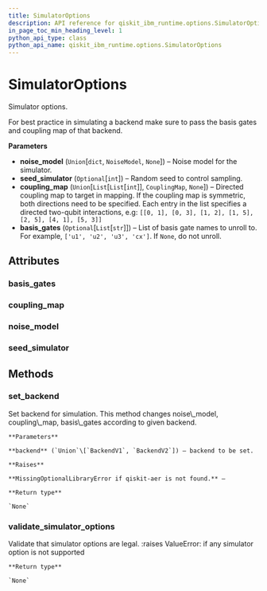 ```yaml
---
title: SimulatorOptions
description: API reference for qiskit_ibm_runtime.options.SimulatorOptions
in_page_toc_min_heading_level: 1
python_api_type: class
python_api_name: qiskit_ibm_runtime.options.SimulatorOptions
---
```


# SimulatorOptions

<Class id="qiskit_ibm_runtime.options.SimulatorOptions" isDedicatedPage={true} github="https://github.com/qiskit/qiskit-ibm-runtime/tree/stable/0.17/qiskit_ibm_runtime/options/simulator_options.py" signature="SimulatorOptions(noise_model=None, seed_simulator=None, coupling_map=None, basis_gates=None)" modifiers="class">
  Simulator options.

  For best practice in simulating a backend make sure to pass the basis gates and coupling map of that backend.

  **Parameters**

  *   **noise\_model** (`Union`\[`dict`, `NoiseModel`, `None`]) – Noise model for the simulator.
  *   **seed\_simulator** (`Optional`\[`int`]) – Random seed to control sampling.
  *   **coupling\_map** (`Union`\[`List`\[`List`\[`int`]], `CouplingMap`, `None`]) – Directed coupling map to target in mapping. If the coupling map is symmetric, both directions need to be specified. Each entry in the list specifies a directed two-qubit interactions, e.g: `[[0, 1], [0, 3], [1, 2], [1, 5], [2, 5], [4, 1], [5, 3]]`
  *   **basis\_gates** (`Optional`\[`List`\[`str`]]) – List of basis gate names to unroll to. For example, `['u1', 'u2', 'u3', 'cx']`. If `None`, do not unroll.

  ## Attributes

  ### basis\_gates

  <Attribute id="qiskit_ibm_runtime.options.SimulatorOptions.basis_gates" attributeTypeHint="List[str] | None" attributeValue="None" />

  ### coupling\_map

  <Attribute id="qiskit_ibm_runtime.options.SimulatorOptions.coupling_map" attributeTypeHint="List[List[int]] | CouplingMap | None" attributeValue="None" />

  ### noise\_model

  <Attribute id="qiskit_ibm_runtime.options.SimulatorOptions.noise_model" attributeTypeHint="dict | NoiseModel | None" attributeValue="None" />

  ### seed\_simulator

  <Attribute id="qiskit_ibm_runtime.options.SimulatorOptions.seed_simulator" attributeTypeHint="int | None" attributeValue="None" />

  ## Methods

  ### set\_backend

  <Function id="qiskit_ibm_runtime.options.SimulatorOptions.set_backend" signature="set_backend(backend)">
    Set backend for simulation. This method changes noise\_model, coupling\_map, basis\_gates according to given backend.

    **Parameters**

    **backend** (`Union`\[`BackendV1`, `BackendV2`]) – backend to be set.

    **Raises**

    **MissingOptionalLibraryError if qiskit-aer is not found.** –

    **Return type**

    `None`
  </Function>

  ### validate\_simulator\_options

  <Function id="qiskit_ibm_runtime.options.SimulatorOptions.validate_simulator_options" signature="validate_simulator_options(simulator_options)" modifiers="static">
    Validate that simulator options are legal. :raises ValueError: if any simulator option is not supported

    **Return type**

    `None`
  </Function>
</Class>

